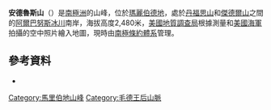 {{coord|85|57|S|149|41|W|display=title}}

'''安德魯斯山'''（{{lang-en|Mount Andrews}}）是[[南極洲|南極洲]]的山峰，位於[[瑪麗伯德地|瑪麗伯德地]]，處於[[丹福思山|丹福思山]]和[[傑德爾山|傑德爾山]]之間的[[阿爾巴努斯冰川|阿爾巴努斯冰川]]南岸，海拔高度2,480米，[[美國地質調查局|美國地質調查局]]根據測量和[[美國海軍|美國海軍]]拍攝的空中照片繪入地圖，現時由[[南極條約體系|南極條約體系]]管理。

==參考資料==
* {{usgs-gazetteer|id=435|name=Andrews, Mount}}

{{DEFAULTSORT:Mount Andrews}}
[[Category:馬里伯地山峰|Category:馬里伯地山峰]]
[[Category:毛德王后山脈|Category:毛德王后山脈]]


{{MarieByrdLand-geo-stub}}